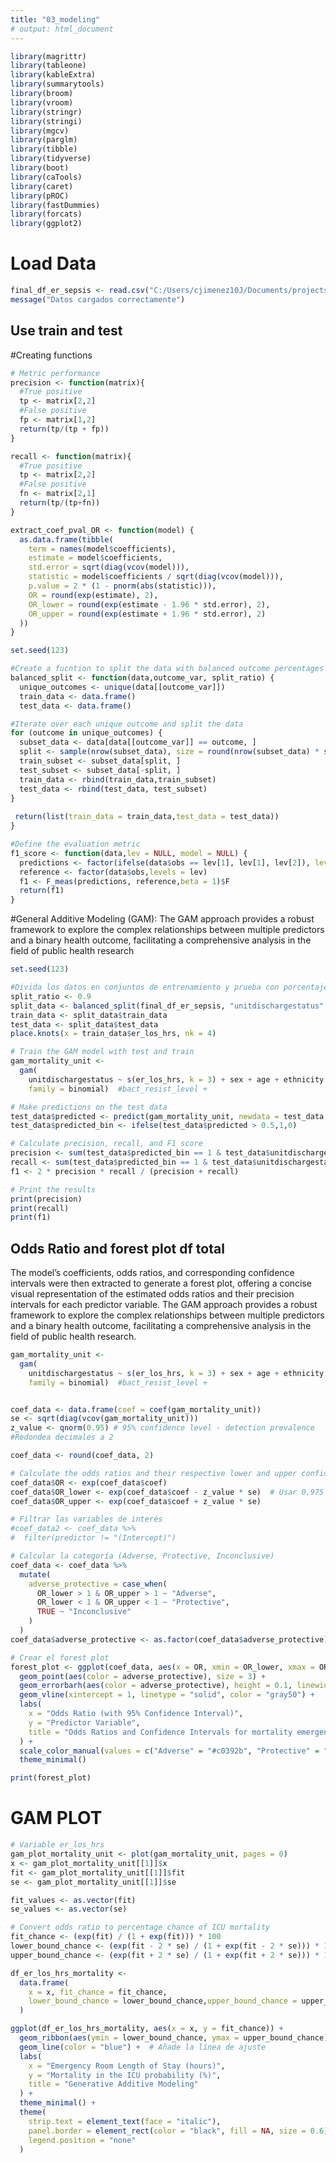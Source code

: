 ```yaml
---
title: "03_modeling"
# output: html_document
---
```

```r
library(magrittr)
library(tableone)
library(kableExtra)
library(summarytools)
library(broom)
library(vroom)
library(stringr)
library(stringi)
library(mgcv)
library(parglm)
library(tibble)
library(tidyverse)
library(boot)
library(caTools)
library(caret)
library(pROC)
library(fastDummies)
library(forcats)
library(ggplot2)

```

# Load Data

```r
final_df_er_sepsis <- read.csv("C:/Users/cjimenez10J/Documents/projects/r_urgencias_sepsis/r_urgencias_sepsis/Figures/selected_data.csv")
message("Datos cargados correctamente")
```

## Use train and test

#Creating functions

```r
# Metric performance
precision <- function(matrix){
  #True positive
  tp <- matrix[2,2]
  #False positive
  fp <- matrix[1,2]
  return(tp/(tp + fp))
}

recall <- function(matrix){
  #True positive
  tp <- matrix[2,2]
  #False positive
  fn <- matrix[2,1]
  return(tp/(tp+fn))
}

extract_coef_pval_OR <- function(model) {
  as.data.frame(tibble(
    term = names(model$coefficients),
    estimate = model$coefficients,
    std.error = sqrt(diag(vcov(model))),
    statistic = model$coefficients / sqrt(diag(vcov(model))),
    p.value = 2 * (1 - pnorm(abs(statistic))),
    OR = round(exp(estimate), 2),
    OR_lower = round(exp(estimate - 1.96 * std.error), 2),
    OR_upper = round(exp(estimate + 1.96 * std.error), 2)
  ))
}

set.seed(123)

#Create a fucntion to split the data with balanced outcome percentages
balanced_split <- function(data,outcome_var, split_ratio) {
  unique_outcomes <- unique(data[[outcome_var]])
  train_data <- data.frame()
  test_data <- data.frame()

#Iterate over each unique outcome and split the data
for (outcome in unique_outcomes) {
  subset_data <- data[data[[outcome_var]] == outcome, ]
  split <- sample(nrow(subset_data), size = round(nrow(subset_data) * split_ratio))
  train_subset <- subset_data[split, ]
  test_subset <- subset_data[-split, ]
  train_data <- rbind(train_data,train_subset)
  test_data <- rbind(test_data, test_subset)
}
  
 return(list(train_data = train_data,test_data = test_data))
}

#Define the evaluation metric
f1_score <- function(data,lev = NULL, model = NULL) {
  predictions <- factor(ifelse(data$obs == lev[1], lev[1], lev[2]), levels = lev)
  reference <- factor(data$obs,levels = lev)
  f1 <- F_meas(predictions, reference,beta = 1)$F
  return(f1)
}

```

#General Additive Modeling (GAM): The GAM approach provides a robust framework to explore the complex relationships between multiple predictors and a binary health outcome, facilitating a comprehensive analysis in the field of public health research

```r
set.seed(123)

#Divida los datos en conjuntos de entrenamiento y prueba con porcentajes de resultados equilibrados 
split_ratio <- 0.9
split_data <- balanced_split(final_df_er_sepsis, "unitdischargestatus", split_ratio)
train_data <- split_data$train_data
test_data <- split_data$test_data
place.knots(x = train_data$er_los_hrs, nk = 4)
```

```r
# Train the GAM model with test and train
gam_mortality_unit <- 
  gam(
    unitdischargestatus ~ s(er_los_hrs, k = 3) + sex + age + ethnicity + apachescoreIV +  final_charlson_score + hist_renal_bin + hist_diabetes_bin + hist_cancer_bin + hist_chf_bin + hist_copd_bin + hist_other_bin + unittype + apacheadmissiondx, data = train_data,
    family = binomial)  #bact_resist_level +

# Make predictions on the test data
test_data$predicted <- predict(gam_mortality_unit, newdata = test_data, type = "response")
test_data$predicted_bin <- ifelse(test_data$predicted > 0.5,1,0)

# Calculate precision, recall, and F1 score
precision <- sum(test_data$predicted_bin == 1 & test_data$unitdischargestatus == "Sí") / sum(test_data$predicted_bin == 1)
recall <- sum(test_data$predicted_bin == 1 & test_data$unitdischargestatus == "Sí") / sum(test_data$unitdischargestatus == "Sí")
f1 <- 2 * precision * recall / (precision + recall)

# Print the results
print(precision)
print(recall)
print(f1)
```


## Odds Ratio and forest plot df total
The model's coefficients, odds ratios, and corresponding confidence intervals were then extracted to generate a forest plot, offering a concise visual representation of the estimated odds ratios and their precision intervals for each predictor variable. The GAM approach provides a robust framework to explore the complex relationships between multiple predictors and a binary health outcome, facilitating a comprehensive analysis in the field of public health research.

```r
gam_mortality_unit <- 
  gam(
    unitdischargestatus ~ s(er_los_hrs, k = 3) + sex + age + ethnicity + apachescoreIV +  final_charlson_score + hist_diabetes_bin + hist_renal_bin + hist_cancer_bin + hist_chf_bin + hist_copd_bin + hist_other_bin + unittype + apacheadmissiondx, data = final_df_er_sepsis,
    family = binomial)  #bact_resist_level +   


coef_data <- data.frame(coef = coef(gam_mortality_unit))
se <- sqrt(diag(vcov(gam_mortality_unit)))
z_value <- qnorm(0.95) # 95% confidence level - detection prevalence
#Redondea decimales a 2

coef_data <- round(coef_data, 2)

# Calculate the odds ratios and their respective lower and upper confidence limits
coef_data$OR <- exp(coef_data$coef)
coef_data$OR_lower <- exp(coef_data$coef - z_value * se)  # Usar 0.975 para obtener IC del 95%
coef_data$OR_upper <- exp(coef_data$coef + z_value * se)

# Filtrar las variables de interés
#coef_data2 <- coef_data %>%
#  filter(predictor != "(Intercept)")

# Calcular la categoría (Adverse, Protective, Inconclusive)
coef_data <- coef_data %>%
  mutate(
    adverse_protective = case_when(
      OR_lower > 1 & OR_upper > 1 ~ "Adverse",
      OR_lower < 1 & OR_upper < 1 ~ "Protective",
      TRUE ~ "Inconclusive"
    )
  )
coef_data$adverse_protective <- as.factor(coef_data$adverse_protective)

# Crear el forest plot
forest_plot <- ggplot(coef_data, aes(x = OR, xmin = OR_lower, xmax = OR_upper, y = rownames(coef_data))) +
  geom_point(aes(color = adverse_protective), size = 3) +
  geom_errorbarh(aes(color = adverse_protective), height = 0.1, linewidth = 0.5) +
  geom_vline(xintercept = 1, linetype = "solid", color = "gray50") +
  labs(
    x = "Odds Ratio (with 95% Confidence Interval)",
    y = "Predictor Variable",
    title = "Odds Ratios and Confidence Intervals for mortality emergency sepsis ICU"
  ) +
  scale_color_manual(values = c("Adverse" = "#c0392b", "Protective" = "#27ae60", "Inconclusive" = "gray70")) +
  theme_minimal() 

print(forest_plot)

```




# GAM PLOT

```r
# Variable er_los_hrs
gam_plot_mortality_unit <- plot(gam_mortality_unit, pages = 0)
x <- gam_plot_mortality_unit[[1]]$x
fit <- gam_plot_mortality_unit[[1]]$fit
se <- gam_plot_mortality_unit[[1]]$se

fit_values <- as.vector(fit)
se_values <- as.vector(se)

# Convert odds ratio to percentage chance of ICU mortality 
fit_chance <- (exp(fit) / (1 + exp(fit))) * 100
lower_bound_chance <- (exp(fit - 2 * se) / (1 + exp(fit - 2 * se))) * 100
upper_bound_chance <- (exp(fit + 2 * se) / (1 + exp(fit + 2 * se))) * 100

df_er_los_hrs_mortality <- 
  data.frame(
    x = x, fit_chance = fit_chance,
    lower_bound_chance = lower_bound_chance,upper_bound_chance = upper_bound_chance
  )

```

```r

ggplot(df_er_los_hrs_mortality, aes(x = x, y = fit_chance)) +
  geom_ribbon(aes(ymin = lower_bound_chance, ymax = upper_bound_chance), alpha = 0.3) +
  geom_line(color = "blue") +  # Añade la línea de ajuste
  labs(
    x = "Emergency Room Length of Stay (hours)", 
    y = "Mortality in the ICU probability (%)", 
    title = "Generative Additive Modeling"
  ) +
  theme_minimal() +
  theme(
    strip.text = element_text(face = "italic"),
    panel.border = element_rect(color = "black", fill = NA, size = 0.6),
    legend.position = "none"
  )

```








